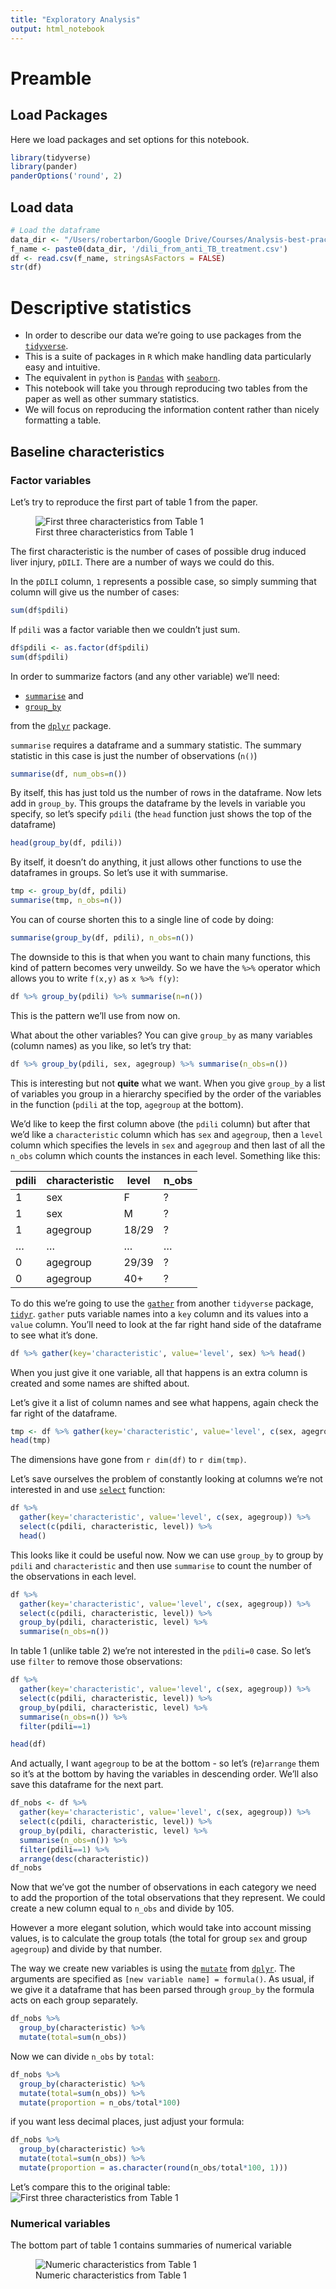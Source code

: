 ```yaml
---
title: "Exploratory Analysis"
output: html_notebook
---
```

# Preamble
## Load Packages
Here we load packages and set options for this notebook. 
```r
library(tidyverse)
library(pander)
panderOptions('round', 2)
```

## Load data
```r
# Load the dataframe
data_dir <- "/Users/robertarbon/Google Drive/Courses/Analysis-best-practice/data/original"
f_name <- paste0(data_dir, '/dili_from_anti_TB_treatment.csv')
df <- read.csv(f_name, stringsAsFactors = FALSE)
str(df)
```

# Descriptive statistics

* In order to describe our data we're going to use packages from the [`tidyverse`](https://www.tidyverse.org/).  
* This is a suite of packages in `R` which make handling data particularly easy and intuitive. 
* The equivalent  in `python` is [`Pandas`](https://pandas.pydata.org/) with [`seaborn`](https://seaborn.pydata.org/). 
* This notebook will take you through reproducing two tables from the paper as well as other summary statistics. 
* We will focus on reproducing the information content rather than nicely formatting a table. 


## Baseline characteristics

### Factor variables
Let's try to reproduce the first part of table 1 from the paper.  

![First three characteristics from Table 1](images/Table 1a.png)

The first characteristic is the number of cases of possible drug induced liver injury, `pDILI`. There are a number of ways we could do this.  

In the `pDILI` column, `1` represents a possible case, so simply summing that column will give us the number of cases: 

```r
sum(df$pdili)
```

If `pdili` was a factor variable then we couldn't just sum. 

```r
df$pdili <- as.factor(df$pdili)
sum(df$pdili)
```

In order to summarize factors (and any other variable) we'll need: 

* [`summarise`](https://dplyr.tidyverse.org/reference/summarise.html) and
* [`group_by`](https://dplyr.tidyverse.org/reference/group_by.html)

from the [`dplyr`](https://dplyr.tidyverse.org/) package. 

`summarise` requires a dataframe and a summary statistic.  The summary statistic in this case is just the number of observations (`n()`)

```r
summarise(df, num_obs=n())
```

By itself, this has just told us the number of rows in the dataframe. Now lets add in `group_by`.  This groups the dataframe by the levels in variable you specify, so let's specify `pdili` (the `head` function just shows the top of the dataframe)

```r
head(group_by(df, pdili))
```

By itself, it doesn't do anything, it just allows other functions to use the dataframes in groups. So let's use it with summarise. 

```r
tmp <- group_by(df, pdili)
summarise(tmp, n_obs=n())
```

You can of course shorten this to a single line of code by doing: 

```r
summarise(group_by(df, pdili), n_obs=n())
```

The downside to this is that when you want to chain many functions, this kind of pattern becomes very unweildy. So we have the `%>%` operator which allows you to write `f(x,y)` as `x %>% f(y)`:

```r
df %>% group_by(pdili) %>% summarise(n=n())
```

This is the pattern we'll use from now on. 

What about the other variables? You can give `group_by` as many variables (column names) as you like, so let's try that: 

```r
df %>% group_by(pdili, sex, agegroup) %>% summarise(n_obs=n())
```

This is interesting but not **quite** what we want.  When you give `group_by` a list of variables you group in a hierarchy specified by the order of the variables in the function (`pdili` at the top, `agegroup` at the bottom).  

We'd like to keep the first column above (the `pdili` column) but after that we'd like a `characteristic` column which has `sex` and `agegroup`, then a `level` column which specifies the levels in `sex` and `agegroup` and then last of all the `n_obs` column which counts the instances in each level.  Something like this: 

| pdili  |  characteristic | level | n_obs  |
|---|---|---|---|
| 1  |  sex | F  |  ? |
| 1  |  sex  | M  | ? |  
| 1  |  agegroup |  18/29 | ?  |
| ...| ...| ...| ...| 
| 0  |  agegroup |  29/39 | ?  |
| 0  |  agegroup |  40+ | ?  |

To do this we're going to use the [`gather`](https://tidyr.tidyverse.org/reference/gather.html) from another `tidyverse` package, [`tidyr`](https://tidyr.tidyverse.org).  `gather` puts variable names into a `key` column and its values into a `value` column.  You'll need to look at the far right hand side of the dataframe to see what it's done. 

```r
df %>% gather(key='characteristic', value='level', sex) %>% head()

```

When you just give it one variable, all that happens is an extra column is created and some names are shifted about.  

Let's give it a list of column names and see what happens, again check the far right of the dataframe. 

```r
tmp <- df %>% gather(key='characteristic', value='level', c(sex, agegroup)) 
head(tmp)
```

The dimensions have gone from `r dim(df)` to `r dim(tmp)`. 

Let's save ourselves the problem of constantly looking at columns we're not interested in and use [`select`](https://dplyr.tidyverse.org/reference/select.html) function: 

```r
df %>% 
  gather(key='characteristic', value='level', c(sex, agegroup)) %>% 
  select(c(pdili, characteristic, level)) %>%
  head()
```

This looks like it could be useful now.  Now we can use `group_by` to group by `pdili` and `characteristic` and then use `summarise` to count the number of the observations in each level. 

```r
df %>% 
  gather(key='characteristic', value='level', c(sex, agegroup)) %>% 
  select(c(pdili, characteristic, level)) %>%
  group_by(pdili, characteristic, level) %>%
  summarise(n_obs=n())
```

In table 1 (unlike table 2) we're not interested in the `pdili=0` case.  So let's use `filter` to remove those observations: 

```r
df %>% 
  gather(key='characteristic', value='level', c(sex, agegroup)) %>% 
  select(c(pdili, characteristic, level)) %>%
  group_by(pdili, characteristic, level) %>%
  summarise(n_obs=n()) %>%
  filter(pdili==1)
```

 
```r
head(df)
```

And actually, I want `agegroup` to be at the bottom - so let's (re)`arrange` them so it's at the bottom by having the variables in descending order.  We'll also save this dataframe for the next part.  

```r
df_nobs <- df %>% 
  gather(key='characteristic', value='level', c(sex, agegroup)) %>% 
  select(c(pdili, characteristic, level)) %>%
  group_by(pdili, characteristic, level) %>%
  summarise(n_obs=n()) %>%
  filter(pdili==1) %>%
  arrange(desc(characteristic))
df_nobs
```

Now that we've got the number of observations in each category we need to add the proportion of the total observations that they represent.  We could create a new column equal to `n_obs` and divide by 105.

However a more elegant solution, which would take into account missing values, is to calculate the group totals (the total for group `sex` and group `agegroup`) and divide by that number. 

The way we create new variables is using the [`mutate`](https://dplyr.tidyverse.org/reference/mutate.html) from [`dplyr`](https://dplyr.tidyverse.org/). The arguments are specified as `[new variable name] = formula()`.  As usual, if we give it a dataframe that has been parsed through `group_by` the formula acts on each group separately. 

```r
df_nobs %>% 
  group_by(characteristic) %>% 
  mutate(total=sum(n_obs))

```

Now we can divide `n_obs` by `total`: 

```r
df_nobs %>% 
  group_by(characteristic) %>% 
  mutate(total=sum(n_obs)) %>%
  mutate(proportion = n_obs/total*100) 
```

if you want less decimal places, just adjust your formula: 

```r
df_nobs %>% 
  group_by(characteristic) %>% 
  mutate(total=sum(n_obs)) %>%
  mutate(proportion = as.character(round(n_obs/total*100, 1))) 
```

Let's compare this to the original table: 
![First three characteristics from Table 1](images/Table 1a.png)

### Numerical variables

The bottom part of table 1 contains summaries of numerical variable

![Numeric characteristics from Table 1](images/Table 1b.png)


